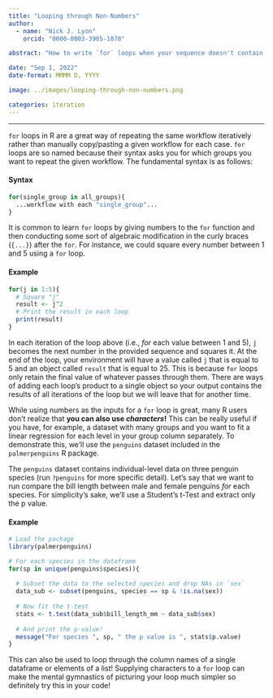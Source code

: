 ```yaml
---
title: "Looping through Non-Numbers"
author: 
  - name: "Nick J. Lyon"
    orcid: "0000-0003-3905-1078"

abstract: "How to write `for` loops when your sequence doesn't contain numeric values." 

date: "Sep 1, 2022"
date-format: MMMM D, YYYY

image: ../images/looping-through-non-numbers.png

categories: iteration
---
```


---

`for` loops in R are a great way of repeating the same workflow iteratively rather than manually copy/pasting a given workflow for each case. `for` loops are so named because their syntax asks you for which groups you want to repeat the given workflow. The fundamental syntax is as follows:

:::callout-tip
#### Syntax
```r
for(single_group in all_groups){
  ...workflow with each "single_group"...
}
```
:::

It is common to learn `for` loops by giving numbers to the `for` function and then conducting some sort of algebraic modification in the curly braces (`{...}`) after the `for`. For instance, we could square every number between 1 and 5 using a `for` loop.

:::callout-note
#### Example
```r
for(j in 1:5){
  # Square "j"
  result <- j^2
  # Print the result in each loop
  print(result)
}
```
:::

In each iteration of the loop above (i.e., *for* each value between 1 and 5), `j` becomes the next number in the provided sequence and squares it. At the end of the loop, your environment will have a value called `j` that is equal to 5 and an object called `result` that is equal to 25. This is because `for` loops only retain the final value of whatever passes through them. There are ways of adding each loop's product to a single object so your output contains the results of all iterations of the loop but we will leave that for another time.

While using numbers as the inputs for a `for` loop is great, many R users don't realize that **you can also use _characters_!** This can be really useful if you have, for example, a dataset with many groups and you want to fit a linear regression for each level in your group column separately. To demonstrate this, we'll use the `penguins` dataset included in the `palmerpenguins` R package.

The `penguins` dataset contains individual-level data on three penguin species (run `?penguins` for more specific detail). Let's say that we want to run compare the bill length between male and female penguins *for* each species. For simplicity's sake, we'll use a Student's t-Test and extract only the p value.

:::callout-note
#### Example
```r
# Load the package
library(palmerpenguins)

# For each species in the dataframe
for(sp in unique(penguins$species)){
  
  # Subset the data to the selected species and drop NAs in `sex`
  data_sub <- subset(penguins, species == sp & !is.na(sex))
  
  # Now fit the t-test
  stats <- t.test(data_sub$bill_length_mm ~ data_sub$sex)
  
  # And print the p-value!
  message("For species ", sp, " the p value is ", stats$p.value)
}
```
:::

This can also be used to loop through the column names of a single dataframe or elements of a list! Supplying characters to a `for` loop can make the mental gymnastics of picturing your loop much simpler so definitely try this in your code!